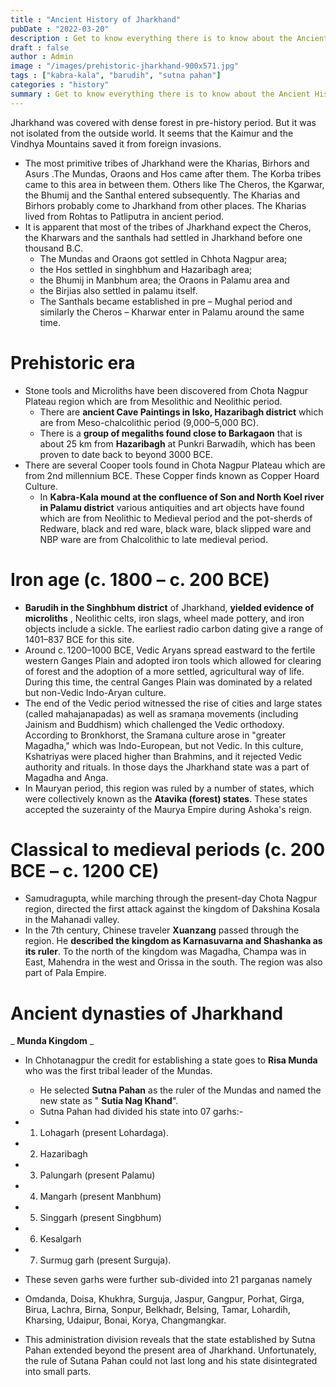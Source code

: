 ```yaml
---
title : "Ancient History of Jharkhand"
pubDate : "2022-03-20"
description : Get to know everything there is to know about the Ancient History of Jharkhand.
draft : false
author : Admin
image : "/images/prehistoric-jharkhand-900x571.jpg"
tags : ["kabra-kala", "barudih", "sutna pahan"]
categories : "history"
summary : Get to know everything there is to know about the Ancient History of Jharkhand.
---
```

Jharkhand was covered with dense forest in pre-history period. But it was not isolated from the outside world.  It seems that the Kaimur and the Vindhya Mountains saved it from foreign invasions.

* The most primitive tribes of Jharkhand were the Kharias, Birhors and Asurs .The Mundas, Oraons and Hos came after them. The Korba tribes came to this area in between them. Others like The Cheros, the Kgarwar, the Bhumij and the Santhal entered subsequently. The Kharias and Birhors probably come to Jharkhand from other places. The Kharias lived from Rohtas to Patliputra in   ancient period.
* It is apparent that most of the tribes of Jharkhand expect the Cheros, the Kharwars and the santhals had settled in Jharkhand before one thousand B.C. 
	* The Mundas and Oraons got settled in Chhota Nagpur area; 
	* the Hos settled in singhbhum and Hazaribagh area;  
	* the Bhumij in Manbhum area; the Oraons in  Palamu area and 
	* the Birjias also settled in palamu itself. 
	* The Santhals became established in pre – Mughal period and similarly the Cheros – Kharwar enter in Palamu around the same time.
      
# Prehistoric era

- Stone tools and Microliths have been discovered from Chota Nagpur Plateau region which are from Mesolithic and Neolithic period.
  - There are **ancient Cave Paintings in Isko, Hazaribagh district** which are from Meso-chalcolithic period (9,000–5,000 BC).
  - There is a **group of megaliths found close to Barkagaon** that is about 25 km from **Hazaribagh** at Punkri Barwadih, which has been proven to date back to beyond 3000 BCE.
- There are several Cooper tools found in Chota Nagpur Plateau which are from 2nd millennium BCE. These Copper finds known as Copper Hoard Culture.
  - In **Kabra-Kala mound at the confluence of Son and North Koel river in Palamu district** various antiquities and art objects have found which are from Neolithic to Medieval period and the pot-sherds of Redware, black and red ware, black ware, black slipped ware and NBP ware are from Chalcolithic to late medieval period.

# Iron age (c. 1800 – c. 200 BCE)

- **Barudih in the Singhbhum district** of Jharkhand, **yielded evidence of microliths** , Neolithic celts, iron slags, wheel made pottery, and iron objects include a sickle. The earliest radio carbon dating give a range of 1401–837 BCE for this site.
- Around c. 1200–1000 BCE, Vedic Aryans spread eastward to the fertile western Ganges Plain and adopted iron tools which allowed for clearing of forest and the adoption of a more settled, agricultural way of life. During this time, the central Ganges Plain was dominated by a related but non-Vedic Indo-Aryan culture.
- The end of the Vedic period witnessed the rise of cities and large states (called mahajanapadas) as well as sramaṇa movements (including Jainism and Buddhism) which challenged the Vedic orthodoxy. According to Bronkhorst, the Sramana culture arose in "greater Magadha," which was Indo-European, but not Vedic. In this culture, Kshatriyas were placed higher than Brahmins, and it rejected Vedic authority and rituals. In those days the Jharkhand state was a part of Magadha and Anga.
- In Mauryan period, this region was ruled by a number of states, which were collectively known as the **Atavika (forest) states**. These states accepted the suzerainty of the Maurya Empire during Ashoka's reign.

# Classical to medieval periods (c. 200 BCE – c. 1200 CE)

- Samudragupta, while marching through the present-day Chota Nagpur region, directed the first attack against the kingdom of Dakshina Kosala in the Mahanadi valley.
- In the 7th century, Chinese traveler **Xuanzang** passed through the region. He **described the kingdom as Karnasuvarna and Shashanka as its ruler**. To the north of the kingdom was Magadha, Champa was in East, Mahendra in the west and Orissa in the south. The region was also part of Pala Empire.

# Ancient dynasties of Jharkhand

_ **Munda Kingdom** _

- In Chhotanagpur the credit for establishing a state goes to **Risa Munda** who was the first tribal leader of the Mundas.
  - He selected **Sutna Pahan** as the ruler of the Mundas and named the new state as " **Sutia Nag Khand**".
  - Sutna Pahan had divided his state into 07 garhs:-

- 1. Lohagarh (present Lohardaga).
- 2. Hazaribagh
- 3. Palungarh (present Palamu)
- 4. Mangarh (present Manbhum)
- 5. Singgarh (present Singbhum)
- 6. Kesalgarh
- 7. Surmug garh (present Surguja).

- These seven garhs were further sub-divided into 21 parganas namely

- Omdanda, Doisa, Khukhra, Surguja, Jaspur, Gangpur, Porhat, Girga, Birua, Lachra, Birna, Sonpur, Belkhadr, Belsing, Tamar, Lohardih, Kharsing, Udaipur, Bonai, Korya, Changmangkar.

- This administration division reveals that the state established by Sutna Pahan extended beyond the present area of Jharkhand. Unfortunately, the rule of Sutana Pahan could not last long and his state disintegrated into small parts.
